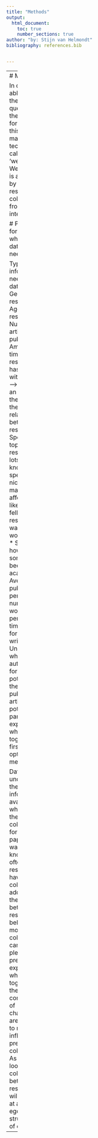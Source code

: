 ```yaml
---
title: "Methods"
output:
  html_document:
    toc: true
    number_sections: true
author: "by: Stijn van Helmondt"
bibliography: references.bib


---
```


---
# Methods

In order to be able to answer the research questions, there is a need for data. For this paper, I make use of a technique called 'webscraping'. Webscraping is a process by which a researcher collects data from the internet. 

# Preparation for week 3, what type of data do I need?

Type of information I need in my dataset:
* Gender of researcher
* Age of researcher
* Number of articles published
* Amount of times the researcher has worked with a person --> could be an indicator of the strength of the relationship between researchers
* Speciality of topic of researcher -> lots of knowledge on specific, but niche, topics may be affecting the likelihood of fellow researchers wanting to work with you.
* Seniority -> how long has someone been in academia
* Average publications per year
* The number of working hours per week -> time available for academic writing
* The University which the authors work for -> potentially at the time of publishing the article -> potentially partially explaining why they work together in the first place -> options to meet?

Data can be undirected, as there is no information available on who initiated the collaboration for the paper(s). With wanting to know how often researchers have collaborated, I add weights to the ties between researchers. I believe that more collaborations can indicate a pleasant previous experiences when working together, so the combinations of characteristics are more likely to match, or influence preference for collaborations. 
As I will be looking at the collaborations between researchers, I will be looking at an egonetwerk structure type of data.


---